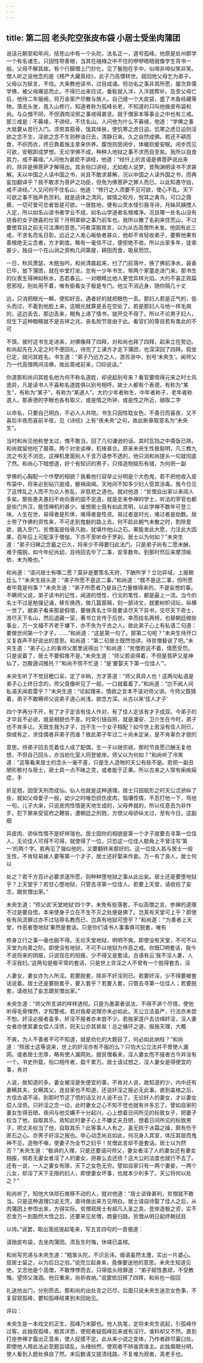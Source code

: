 ```yaml
---
---
---
```

title: 第二回 老头陀空张皮布袋 小居士受坐肉蒲团
---



说话元朝至和年间，括苍山中有一个头陀，法名正一，道号孤峰。他原是处州郡学一个有名诸生。只因性带善根，当其在襁褓之中不住的咿咿晤晤就像学生背书一般。父母不解其故。有个行脚僧上门抄化，见了鬟抱在手中，似啼非啼似笑非笑。僧人听之说他念的是《楞严大藏真经》，此子乃高僧转世。就回他父母乞为弟子。父母以为妖言，不信。大来教他读书，过目成诵。但功名之事非其所愿，屡次弃儒学佛，被父母痛惩而止。不得已出来应试，垂髫就入泮，入泮就帮补。及至父母亡后，他待二年服阙，将万金家产尽散与族人。自己缝一个大皮袋，盛了木鱼经藏等物，落去头发，竟入山修行。知道者称为孤峰长老，不知道的只叫他做皮布袋和尚。与众僧不同，不但酒肉淫邪之事戒得甚坚。就于僧家本等事业之中也有三戒。那三戒是：不募缘，不讲经，不住名山。人问他为什么不募缘，他道：“学佛之事大抵要从苦行入门。须劳其筋骨，饿其体肤，使饥寒之虑日迫。饥寒之虑日迫则淫欲之念不生，淫欲之念不生则秽浊日去，清静日来。久之自然成佛。若还不耕而食，不织而衣，终日靠着施主拿来供养。腹饱则思闲步，体暖则爰安眠。闲步而见可欲，安眠即成梦想。无论学佛不成，种种入地狱之事不求而自至矣。我所以自食其力，戒不募缘。”人问他为甚麽不讲经，他道：“经忏上的言语是佛菩萨说出来的，除非是佛菩萨才解得出。其余俗口讲经，尤如痴人说梦。昔陶渊明读书不求甚解。夫以中国之人读中国之书，尚且不敢求甚解，况以中国之人读外国之书，而再妄加翻译乎？我不敢求为菩萨之功臣，但免为佛菩萨之罪人而已。以此知愚守拙，戒不讲经。”人又问何不住名山，他道：“修行之人须要不见可欲，使心不乱。天下可欲之事不独声色货利。就是适体之清风，娱情之皎月，悦耳之禽鸟，可口之薇蕨，一切可爱可恋者皆是可欲。一居胜地，便有山灵水怪引我寻诗，月姊风姨搅人入定，所以如名山读书者学业不成，如名山学道者名根难净。况且哪一处名山没有烧香的女子随喜的仕官？月明翠柳之事乃前车也。我所以撇了名刹来住荒山，不过要使耳目之前无可沽滞的意思。”问者深服其言，以为从古高僧所未发。他因有此三戒，不求名而名日彰。远近之人发心皈依者甚众，他却不肯轻收弟子，要察他果有善根绝无尘念者，方才剃度。略有一毫信不过，便拒绝不收。所以出家多年，徒弟甚少，独自一个在山涧之旁构几间第屋，耕田而食，吸泉而饮。

一日，秋风萧瑟，木脱虫吟。和尚清晨起来，扫了门前落叶，换了佛前净水，装香已毕，放下蒲团，就在中堂打坐。忽有一少年书生，带两个家童走进门来。那书生的仪表生得神如秋水，态若春云。一对眼睛比他人更觉异样光焰。大约不喜正观扁思邪视，别处用不着，唯有偷看女子极是专门。他又不消近身，随你隔几十丈

远，只消把眼光一瞬，便知好丑。遇者好的就把眼色一丢。那妇人若是正气的，低头而过，不着到他脸上来，这眼光就算是丢在空处了。若是那妇人与他一样毛病的，这边丢去，那边丢来，眼角上递了情书，就开交不得了。所以不论男子妇人，但生下这种眼睛就不是吉祥之兆，丧名败节皆由于此。看官们的尊目若有类此的不可

不慎。彼时这书生走进来，对佛像拜了四拜，对和尚也拜了四拜，起来立在旁边。和尚起先在入定之时不便回礼，待完了工课方才走下蒲团，也深深回了四拜。叙坐已定，就问其姓名。书生道：“弟子乃远方之人，游苏浙中，别号‘未央生’。闻师父乃一代高僧两间活佛，故此斋戒前来，□仰说话。”

你道那和尚问其姓名他为何不称名道姓，却说起别号来？看官要晓得元来之时士风诡异，凡是读书人不喜称名道姓俱以别号相呼。故士人都有个表德，有称为“某生”，有称为“某子”，有称为“某道人”。大约少年者称生，中年者称子，老年者称道人。那表德的字眼也各有取义，或是情之所钟，或是性之所近，随取二字

以命名，只要自己明白，不必人人共晓。书生只因性耽女色，不善日而喜夜，又不喜后半夜而喜前半夜，见《诗经》上有“夜未央”之句，故此断章取意名为“未央生”。

当时和尚见他称誉太过，愧不敢当，回了几句谦逊的话。其时瓦铛之中斋饭已熟，和尚就留他吃了晨斋。两个对坐谈禅，机锋甚合。原来未央生性极聪明，凡三教九流之书无不浏览。这禅机里面别人千言万语参不透的，他只消和尚提头一句就彻底了然。和尚心下暗想道，好个有知识的男子，只怪造物赋形有错，为何把一副

学佛的心胸配一个作孽的相貌？我看他行容举止分明是个大色鬼，若不把他收入皮布袋中，将来必到钻穴逾墙，酿祸闺阃。天地间不知多少妇人受其涂毒。我今日见了这悖乱之人而不为众人弥乱，非慈悲之道也。就对他道：“贫僧自出家以来阅人多矣。那些愚夫愚妇不肯向善的固不足道，就是走来参禅的学士，听法的宰官也都是些门外汉，能悟禅机的甚少。谁想居士竟有如此灵明，以此学禅不数年可登三味。人生在世，易得者是形体，难得者是性资。易过者是时光，难过者是劫数。居士带了作佛的资性来，不可走到鬼魅的路上去。何不趁此朝气未散之时，割除爱欲，遁入空门。贫僧虽是俗骨凡胎，犹堪作他山之石。果能发此大愿，力注此大因果，百年后上可配享于僧伽，下亦不至听命于罗刹。居士以为何如？”未央生道：“弟子归禅之念蓄之已久，将来少不得要归此法门。只是弟子尚有二愿未酬，难于摆脱。如今年纪尚幼，且待回去毕了二事，安享数年。到那时然后来摩顶皈依，未为晚也。”

和尚道：“请问居士有哪二愿？莫非是要策名天府，下酬所学？立功异域，上报朝廷么？”未央生摇头道：“弟子所愿不是这二事。”和尚道：“既不是这二事，但所愿者毕竟是何事？”未央生道：“弟子所愿者乃是自己力量做得来的，不是妄想的事。不瞒师父说，弟子读书的记性，闻道的悟性，行文的笔性，都是最上一流。当今的名士不过是勉强记诵，移东换西，做几篇窗稿，刻一部诗文，就要树帜词坛，纵横一世了。据弟子看来那是假借，要做真名士毕竟要读尽天下异书，交尽天下奇士，游尽天下名山，然后退藏一室，著书立言传于后世。幸而挂名两榜，也替朝廷做些事业，万一文福不齐老于墉下，亦不失为千古之人。故此弟子心上有私语二句道：要做世间第一个才子，……”和尚道：“这是第一句了。那第二句呢？”未央生待开口又复吞声不好说出的意思。和尚道：“第二句居士既然怕讲，待贫僧替说了吧。”未央生道：“弟子心上的事师父那里说得出？”和尚道：“贫僧若说不着，情愿受罚。只是说着了，居士不要假推不是。”未央生道：“师父若说得着，不但是菩萨又是神仙了，岂敢遁词推托？”和尚不慌不忙道：“是‘要娶天下第一位佳人’”。

未央生听了不觉目瞪口呆，定了半晌，方才答道：“师父真异人也！这两句私语是弟子心上终日念的，师父竟像听见了一般，一口就着着了。”和尚道：“岂不闻人间私语天闻若雷乎？”未央生道：“论起理来，情欲之言本不该对师父讲。今师父既猜着，弟子不敢瞒师父说弟子道心尚浅，欲念方深。从古以来‘佳人才子’

四个字再分不开，有了才子定该有佳人作对，有了佳人定该有才子成双。今弟子的才华且不必说，就是相貌也不差。时常引镜自照，就是潘安、卫介生在今时，弟子也不肯多让。天既生我为才子，岂不生一个女子相配？如今世上若没有佳人则已，倘或有之，求佳偶者非弟子而谁？故此弟子年过二十尚未定亲，是不肯辜负才貌的

意思。待弟子回去觅着佳人成了配偶，生一子以继宗祧，那时节良愿已酬无复他想，不但自己回头，亦当劝化室人同登彼岸。师父以为何如？”和尚听了冷笑道：“这等看来居士的念头一毫不差，只是生人造物的天公有些不是。若把一副丑陋形骸付与居士，居士具一点不昧之灵，或者能于正果。所以古来之人常有瘌疾痫症，手

折足翘，因受天刑而成仙。仙人也就是这种道理。居士只因赋形之时天公忒骄纵了些，就如父母爱子一般，幼少之时唯恐损伤皮肉，恼壤性情，不忍打他一下，骂他一句。儿子大来，只说皮肉性情是天地生成的，父母养就的，所以任意去为非作歹。犯下罪来受官府之鞭笞，遭朝廷之刑戮，方恨父母骄纵太过，至有今日。这副细

异皮肉、骄纵性情不是好祥瑞也。居士因你的相貌是第一个才子就要去寻第一位佳人，无论佳人可得不可得，就使得了一位，只恐这一位佳人额角上不曾注写‘第一’的两个字。若再见了强似他的，又要翻转来那好的。这一位佳人若与居士一般生性，不肯轻易嫁人要等第一个才子，居士还好娶来作妾。万一有了良人，居士何以

处之？若千方百计必要求遂所愿，则种种堕地狱之事从此出矣。居士还是要堕地狱乎？上天堂乎？若甘心堕地狱，只管去寻第一位佳人。若要上天堂，请收拾了妄念，跟贫僧出家。”

未央生道：“师父说‘天堂地狱’四个字，未免有些落套，不似高僧之言。参禅的道理不过是要自悟。本来使身子立在不生不灭之处便是佛了。岂真有天堂可上乎？即使些有风流罪过亦不过玷辱名教而已，岂真有地狱可堕乎？”和尚道：“‘为善者上天堂，作恶者堕地狱’果然是套话。只是你们读书人事事俱可脱套，唯有

修身立行之事一毫也脱不得。无论天堂地狱，明明不爽。即使没有天堂，不可不以天堂为向善之阶。即使没有地狱，不可不以地狱为作恶之戒。你既□明套话，我今不说将来的阴报，只说现在的阳报，少不得又是套话。古语有云‘我不淫人妻，人不淫我妇。’这两句是极平常的套话，只是世上贪淫之人不曾有一个脱得套去，淫

人妻女，妻女亦为人所淫。若要脱套，除非不奸淫则已。若要奸淫，少不得要被套话说着。居士还是要脱套乎，要入套乎？若要入套，只管去寻第一位佳人；若要脱套，请收拈了妄念跟贫僧出家。”

未央生道：“师父所言讲的样样透彻。只是为愚蒙者说法，不得不讲个尽情，使他听得毛骨悚然，才知警戒。若对我辈说理亦未必如此。天公立法虽严，行法亦未尝不恕。奸淫必报者虽多，奸淫不报者亦未尝不少。若挨家逐户去访缉奸淫，淫人妻女者亦使其妻女偿人淫债，则天公亦其亵矣！总之循环之道，报施天理，大概

不爽，为人不善者不可不知道，就是劝化的大题目了，何必如此纳柱？”和尚道：“照居士这等说来，世上的奸淫亦有不报的么？只怕大公立法并不曾使人漏网。或者居士忠厚，略有使人漏网处。据贫僧看来，淫人妻女而不报者古今并没有一个。书史所载，俗口相传者，盈千累万。居士请试想之，淫人妻女是得便宜的事，肯对

人说，故知道的多。妻女被淫是失便宜的事，不肯对人说，故知道的少，内中还有妻瞒其夫，女瞒其父，连自家也不知道，还说奸淫之报必无此事。直到盖棺之后，方信古语不诬，到那时节这了悟的话又对人说不出了。无论奸人的妻女，才以妻女偿人淫债。只奸淫之念一动，此时妻女之心不知不觉也就有许多忘了。譬如自家的妻女生得丑陋，夜间与他交媾不十分起兴，心上想着日间所见的标致女子，把妻子权当了他，自取其乐。焉知此时妻子心上不嫌丈夫丑陋，想着日间所见的标致男子，把丈夫权当了他，自取其乐？此等事人人有之，虽无损于冰霜之操，颇有伤于匪石之心。亦男子好淫之报也。举心动念尚且如此，何况身入其室，体压其层而鬼神不见，造物不嗔，使妻子为全节之妇乎！贫僧此言却不是套话。居士以为然否？”未央生道：“极讲的入理，只是还要请问师父，妻女者淫了人的妻女还有妻女相报，倘若无妻女者淫了人的妻女，把甚么去还债？这大公的法度也就行不去了。还有一说，一人之妻女有限，天下之女色无穷。譬如自家只有一两个妻妾，一两个儿女，却淫了天下无限的妇人，即使妻女坏事，也就本少利多了。天公将何以处之？”

和尚听了，知他大块顽石推移不动的人，就对他道：“居士谈锋甚利，贫僧就不敢当。只是这种道理口说无凭，直待做出来方见明白。居士请自待娶了佳人之后，从肉蒲团上参悟出来，方得实际。贫僧观居士有超凡入圣之具，登岸造极之资，实不忍舍万一到豁然大悟之后，还要来见贫僧，商量归路。贫僧从明日起终朝拭目

以待。”说罢，取出笺纸提起笔来，写五言四句的一首偈道：

请抛皮布袋，去坐肉蒲团。须及生时悔，休嗟已盖棺。

和尚写完递与未央生道：“粗笨头陀，不识忌讳，偈语虽然太激，实出一片婆心。屈居士留之，以为后日之验。”说完立起身来，竟像要送他的意思。未央生知道见绝，又念他是个高僧，不敢悖悖而去，只得低头陪罪道：“弟子赋性愚顽，不受教悔，望师父海涵。他日重来，尚祈收纳。”说罢依旧拜了四拜，和尚也一般回

礼送他出门，分别而去。那和尚的出处言之已尽，后面只说未央生迷恋女色事，不复容叙孤峰，要知孤峰结果到末回始见。

评曰：

未央生是一本戏文的正生，孤峰乃末脚也。他人执笔，定将未央生说起，引孤峰作过客。此独叙孤峰，极其详悉，使观者疑孤峰后来或有淫行，谁料却又不然。直到打座参禅才露出正意来，使人捉摸不定。此从来小说之变体，乃作者辟尽窠臼处。即使他人用此法必至题旨错乱，头绪纷然，使观者不辨谁宾谁主。此独眉眼分明，使人看到入题处俱自了然。末后数语又提清线路，不复难为观者，真老手也。